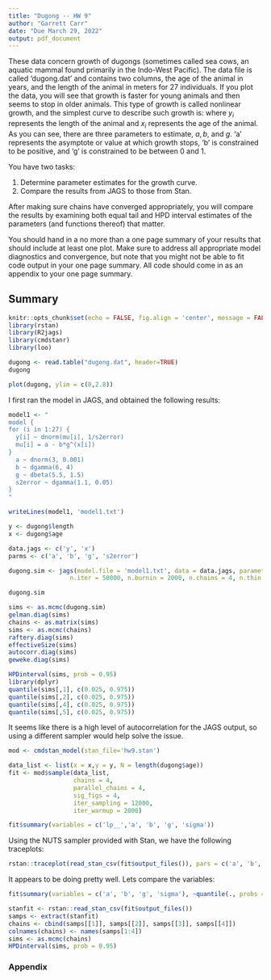 ```yaml
---
title: "Dugong -- HW 9"
author: "Garrett Carr"
date: "Due March 29, 2022"
output: pdf_document
---
```



These data concern growth of dugongs (sometimes called sea cows, an aquatic mammal found primarily in the Indo-West Pacific).  The
data file is called 'dugong.dat' and contains two columns, the age of the animal in years, and the length of the animal in meters for 
27 individuals.  If you plot the data, you will see that growth is faster for young animals and then seems to stop in older animals.
This type of growth is called nonlinear growth, and the simplest curve to describe such growth is:
\begin{equation}
   y_i = a - bg^{x_i},
\end{equation}
where $y_i$ represents the length of the animal and $x_i$ represents the age of the animal.  As you can see, there are three parameters to
estimate, $a, b,$ and $g$.  'a' represents the asymptote or value at which growth stops, 'b' is constrained to be positive, and 'g' is constrained 
to be between 0 and 1.

You have two tasks:

1. Determine parameter estimates for the growth curve.
2. Compare the results from JAGS to those from Stan.

After making sure chains have converged appropriately, 
you will compare the results by examining both equal tail and HPD interval estimates of the parameters (and functions thereof) that matter.

You should hand in a no more than a one page summary of your results that should include at least one plot.  Make sure to address all appropriate model diagnostics and convergence, but note that you might not be able to fit code output in your one page summary. All code should come in as an appendix to your one 
page summary. 


## Summary

```r
knitr::opts_chunk$set(echo = FALSE, fig.align = 'center', message = FALSE, eval = FALSE)
library(rstan)
library(R2jags)
library(cmdstanr)
library(loo)

dugong <- read.table("dugong.dat", header=TRUE)
dugong

plot(dugong, ylim = c(0,2.8))
```
I first ran the model in JAGS, and obtained the following results:
```r
model1 <- "
model {
for (i in 1:27) {
  y[i] ~ dnorm(mu[i], 1/s2error)
  mu[i] = a - b*g^(x[i])
}
  a ~ dnorm(3, 0.001)
  b ~ dgamma(6, 4)
  g ~ dbeta(5.5, 1.5)
  s2error ~ dgamma(1.1, 0.05)
}
"

writeLines(model1, 'model1.txt')

y <- dugong$length
x <- dugong$age

data.jags <- c('y', 'x')
parms <- c('a', 'b', 'g', 's2error')

dugong.sim <- jags(model.file = 'model1.txt', data = data.jags, parameters.to.save = parms,
                 n.iter = 50000, n.burnin = 2000, n.chains = 4, n.thin = 1, inits = NULL)

dugong.sim
```
```r
sims <- as.mcmc(dugong.sim)
gelman.diag(sims)
chains <- as.matrix(sims)
sims <- as.mcmc(chains)
raftery.diag(sims)
effectiveSize(sims)
autocorr.diag(sims)
geweke.diag(sims)
```

```r
HPDinterval(sims, prob = 0.95)
library(dplyr)
quantile(sims[,1], c(0.025, 0.975))
quantile(sims[,2], c(0.025, 0.975))
quantile(sims[,4], c(0.025, 0.975))
quantile(sims[,5], c(0.025, 0.975))
```


It seems like there is a high level of autocorrelation for the JAGS output, 
so using a different sampler would help solve the issue.

```r
mod <- cmdstan_model(stan_file='hw9.stan')

data_list <- list(x = x,y = y, N = length(dugong$age))
fit <- mod$sample(data_list,
                  chains = 4,
                  parallel_chains = 4,
                  sig_figs = 4,
                  iter_sampling = 12000,
                  iter_warmup = 2000)

fit$summary(variables = c('lp__','a', 'b', 'g', 'sigma'))
```



Using the NUTS sampler provided with Stan, we have the following traceplots:

```r
rstan::traceplot(read_stan_csv(fit$output_files()), pars = c('a', 'b', 'g', 'sigma'))
```


It appears to be doing pretty well. Lets compare the variables:


```r
fit$summary(variables = c('a', 'b', 'g', 'sigma'), ~quantile(., probs = c(0.025, 0.975)))

stanfit <- rstan::read_stan_csv(fit$output_files())
samps <- extract(stanfit)
chains <- cbind(samps[[1]], samps[[2]], samps[[3]], samps[[4]])
colnames(chains) <- names(samps[1:4])
sims <- as.mcmc(chains)
HPDinterval(sims, prob = 0.95)
```


### Appendix

```r

```

